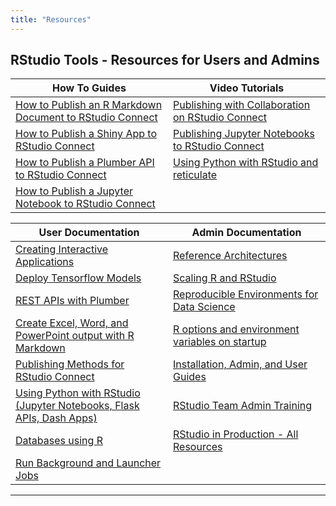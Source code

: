```yaml
---
title: "Resources"
---
```


## RStudio Tools - Resources for Users and Admins

How To Guides  | Video Tutorials
------------- | -------------
[How to Publish an R Markdown Document to RStudio Connect](https://docs.rstudio.com/how-to-guides/rsc/publish-rmd/)  | [Publishing with Collaboration on RStudio Connect](https://docs.rstudio.com/tutorials/user/publishing-with-collaboration-on-rsc/)
[How to Publish a Shiny App to RStudio Connect](https://docs.rstudio.com/how-to-guides/rsc/publish-shinyapp/)  | [Publishing Jupyter Notebooks to RStudio Connect](https://docs.rstudio.com/tutorials/user/publishing-jupyter-notebooks-to-rsc/)
[How to Publish a Plumber API to RStudio Connect](https://docs.rstudio.com/how-to-guides/rsc/publish-plumberapi/)  | [Using Python with RStudio and reticulate](https://docs.rstudio.com/tutorials/user/using-python-with-rstudio-and-reticulate/)
[How to Publish a Jupyter Notebook to RStudio Connect](https://docs.rstudio.com/how-to-guides/rsc/publish-jupyter-notebook/)  |


User Documentation  | Admin Documentation
------------- | -------------
[Creating Interactive Applications](https://solutions.rstudio.com/examples/apps-overview/)  | [Reference Architectures](https://solutions.rstudio.com/production/architectures/)
[Deploy Tensorflow Models](https://solutions.rstudio.com/examples/tensorflow-overview/)  | [Scaling R and RStudio](https://support.rstudio.com/hc/en-us/articles/236226087-Scaling-R-and-RStudio/)
[REST APIs with Plumber](https://solutions.rstudio.com/examples/rest-apis-overview/)  | [Reproducible Environments for Data Science](https://environments.rstudio.com/)
[Create Excel, Word, and PowerPoint output with R Markdown](https://solutions.rstudio.com/examples/reports-overview/)  | [R options and environment variables on startup](https://support.rstudio.com/hc/en-us/articles/360047157094-Managing-R-with-Rprofile-Renviron-Rprofile-site-Renviron-site-rsession-conf-and-repos-conf/)
[Publishing Methods for RStudio Connect](https://solutions.rstudio.com/deploy/methods/)  | [Installation, Admin, and User Guides](https://docs.rstudio.com/)
[Using Python with RStudio (Jupyter Notebooks, Flask APIs, Dash Apps)](https://solutions.rstudio.com/python/overview/)  | [RStudio Team Admin Training](https://team-admin.rstudio.com/overview/)
[Databases using R](https://db.rstudio.com/)  | [RStudio in Production - All Resources](https://solutions.rstudio.com/)
[Run Background and Launcher Jobs](https://solutions.rstudio.com/examples/jobs-overview/)  |

---
